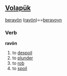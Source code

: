 ==[[Volapük]]==
[[beravön]] ([[ravön]])==[[beravoyn]]
===Verb===
'''ravön'''

# to [[despoil]]
# to [[plunder]] 
# to [[rob]]
# to [[spoil]]